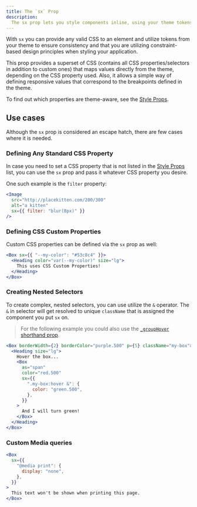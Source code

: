 ```yaml
---
title: The `sx` Prop
description:
  The sx prop lets you style components inline, using your theme tokens.
---
```


With `sx` you can provide any valid CSS to an element and utilize tokens from
your theme to ensure consistency and that you are utilizing constraint-based
design principles when styling your application.

This prop provides a superset of CSS (contains all CSS properties/selectors in
addition to custom ones) that maps values directly from the theme, depending on
the CSS property used. Also, it allows a simple way of defining responsive
values that correspond to the breakpoints defined in the theme.

To find out which properties are theme-aware, see the
[Style Props](https://chakra-ui.com/docs/features/style-props).

## Use cases

Although the `sx` prop is considered an escape hatch, there are few cases where
it is needed.

### Defining Any Standard CSS Property

In case you need to set a CSS property that is not listed in the
[Style Props](/docs/features/style-props) list, you can use the `sx` prop and
pass it whatever CSS property you desire.

One such example is the `filter` property:

```jsx
<Image
  src="http://placekitten.com/200/300"
  alt="a kitten"
  sx={{ filter: "blur(8px)" }}
/>
```

### Defining CSS Custom Properties

Custom CSS properties can be defined via the `sx` prop as well:

```jsx
<Box sx={{ "--my-color": "#53c8c4" }}>
  <Heading color="var(--my-color)" size="lg">
    This uses CSS Custom Properties!
  </Heading>
</Box>
```

### Creating Nested Selectors

To create complex, nested selectors, you can use utilize the `&` operator. The
`&` in selector will get resolved to unique `className` that is assigned the
component you put `sx` on.

> For the following example you could also use the
> [`_groupHover` shorthand prop](/docs/features/style-props#pseudo).

```jsx
<Box borderWidth={2} borderColor="purple.500" p={5} className="my-box">
  <Heading size="lg">
    Hover the box...
    <Box
      as="span"
      color="red.500"
      sx={{
        ".my-box:hover &": {
          color: "green.500",
        },
      }}
    >
      And I will turn green!
    </Box>
  </Heading>
</Box>
```

### Custom Media queries

```jsx
<Box
  sx={{
    "@media print": {
      display: "none",
    },
  }}
>
  This text won't be shown when printing this page.
</Box>
```
